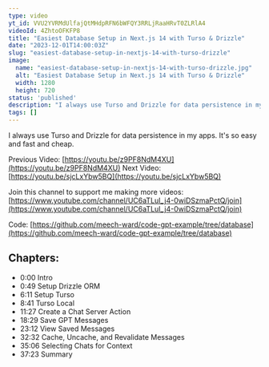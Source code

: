 ```yaml
---
type: video
yt_id: VVU2YVRMdUlfajQtMHdpRFN6bWFQY3RRLjRaaHRvT0ZLRlA4
videoId: 4ZhtoOFKFP8
title: "Easiest Database Setup in Next.js 14 with Turso & Drizzle"
date: "2023-12-01T14:00:03Z"
slug: "easiest-database-setup-in-nextjs-14-with-turso-drizzle"
image: 
  name: "easiest-database-setup-in-nextjs-14-with-turso-drizzle.jpg"
  alt: "Easiest Database Setup in Next.js 14 with Turso & Drizzle"
  width: 1280
  height: 720
status: 'published'
description: "I always use Turso and Drizzle for data persistence in my apps. It's so easy and fast and cheap. "
tags: []
---
```


I always use Turso and Drizzle for data persistence in my apps. It's so easy and fast and cheap. 

Previous Video: [https://youtu.be/z9PF8NdM4XU](https://youtu.be/z9PF8NdM4XU)
Next Video: [https://youtu.be/sjcLxYbw5BQ](https://youtu.be/sjcLxYbw5BQ)

Join this channel to support me making more videos:
[https://www.youtube.com/channel/UC6aTLuI_j4-0wiDSzmaPctQ/join](https://www.youtube.com/channel/UC6aTLuI_j4-0wiDSzmaPctQ/join)

Code: [https://github.com/meech-ward/code-gpt-example/tree/database](https://github.com/meech-ward/code-gpt-example/tree/database)

## Chapters:

* 0:00 Intro
* 0:49 Setup Drizzle ORM
* 6:11 Setup Turso 
* 8:41 Turso Local 
* 11:27 Create a Chat Server Action
* 18:29 Save GPT Messages
* 23:12 View Saved Messages
* 32:32 Cache, Uncache, and Revalidate Messages
* 35:06 Selecting Chats for Context
* 37:23 Summary


